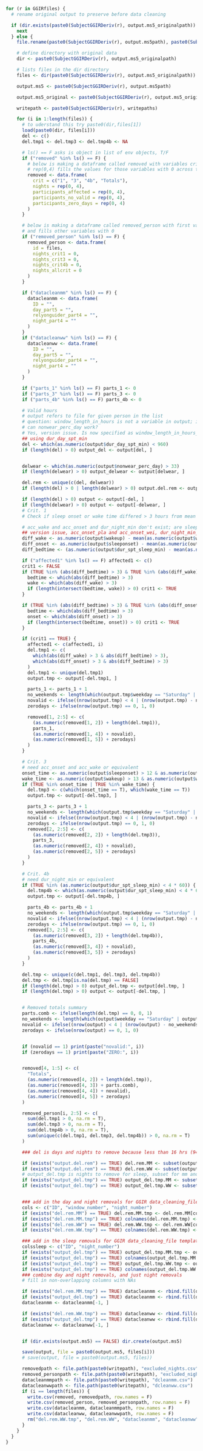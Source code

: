```r
for (r in GGIRfiles) {
  # rename original output to preserve before data cleaning

  if (dir.exists(paste0(SubjectGGIRDeriv(r), output.ms5_originalpath)) == TRUE) {
    next
  } else {
    file.rename(paste0(SubjectGGIRDeriv(r), output.ms5path), paste0(SubjectGGIRDeriv(r), output.ms5_originalpath))

    # define directory with original data
    dir <- paste0(SubjectGGIRDeriv(r), output.ms5_originalpath)

    # lists files in the dir directory
    files <- dir(paste0(SubjectGGIRDeriv(r), output.ms5_originalpath))

    output.ms5 <- paste0(SubjectGGIRDeriv(r), output.ms5path)

    output.ms5_original <- paste0(SubjectGGIRDeriv(r), output.ms5_originalpath)

    writepath <- paste0(SubjectGGIRDeriv(r), writepaths)

    for (i in 1:length(files)) {
      # to uderstand this try paste0(dir,files[1])
      load(paste0(dir, files[i]))
      del <- c()
      del.tmp1 <- del.tmp3 <- del.tmp4b <- NA

      # ls() == F asks is object in list of env objects, T/F
      if ("removed" %in% ls() == F) {
        # below is making a dataframe called removed with variables crit, nights, participants_affected, etc.
        # rep(0,4) fills the values for those variables with 0 across the 4 columns
        removed <- data.frame(
          crit = c("1", "3", "4b", "Totals"),
          nights = rep(0, 4),
          participants_affected = rep(0, 4),
          participants_no_valid = rep(0, 4),
          participants_zero_days = rep(0, 4)
        )
      }

      # below is making a dataframe called removed_person with first variable as id (filename)
      # and fills other variables with 0
      if ("removed_person" %in% ls() == F) {
        removed_person <- data.frame(
          id = files,
          nights_crit1 = 0,
          nights_crit3 = 0,
          nights_crit4b = 0,
          nights_allcrit = 0
        )
      }

      if ("datacleanmm" %in% ls() == F) {
        datacleanmm <- data.frame(
          ID = "",
          day_part5 = "",
          relyonguider_part4 = "",
          night_part4 = ""
        )
      }
      if ("datacleanww" %in% ls() == F) {
        datacleanww <- data.frame(
          ID = "",
          day_part5 = "",
          relyonguider_part4 = "",
          night_part4 = ""
        )
      }

      if ("parts_1" %in% ls() == F) parts_1 <- 0
      if ("parts_3" %in% ls() == F) parts_3 <- 0
      if ("parts_4b" %in% ls() == F) parts_4b <- 0

      # Valid hours
      # output refers to file for given person in the list
      # question: window_length_in_hours is not a variable in output; is that a version issue or change in GGIR call
      # can nonwear_perc_day work?
      # Yes, version issue. Is now specified as window_length_in_hours_pla and window_length_in_hours_wei
      ## using dur_day_spt_min
      del <- which(as.numeric(output$dur_day_spt_min) < 960)
      if (length(del) > 0) output_del <- output[del, ]


      delwear <- which(as.numeric(output$nonwear_perc_day) > 33)
      if (length(delwear) > 0) output_delwear <- output[delwear, ]

      del.rem <- unique(c(del, delwear))
      if (length(del) > 0 | length(delwear) > 0) output.del.rem <- output[del.rem, ]

      if (length(del) > 0) output <- output[-del, ]
      if (length(delwear) > 0) output <- output[-delwear, ]
      # Crit. 1
      # Check if sleep onset or wake time differed > 3 hours from mean of all this participants recording periods

      # acc_wake and acc_onset and dur_night_min don't exist; are sleeponset and wakeup equivalent?
      ## version issue, acc_onset_pla and acc_onset_wei, dur_night_min_pla dur_night_min_wei
      diff_wake <- as.numeric(output$wakeup) - mean(as.numeric(output$wakeup), na.rm = T)
      diff_onset <- as.numeric(output$sleeponset) - mean(as.numeric(output$sleeponset), na.rm = T)
      diff_bedtime <- (as.numeric(output$dur_spt_sleep_min) - mean(as.numeric(output$dur_spt_sleep_min))) / 60

      if ("affected1" %in% ls() == F) affected1 <- c()
      crit1 <- FALSE
      if (TRUE %in% (abs(diff_bedtime) > 3) & TRUE %in% (abs(diff_wake) > 3)) {
        bedtime <- which(abs(diff_bedtime) > 3)
        wake <- which(abs(diff_wake) > 3)
        if (length(intersect(bedtime, wake)) > 0) crit1 <- TRUE
      }

      if (TRUE %in% (abs(diff_bedtime) > 3) & TRUE %in% (abs(diff_onset) > 3)) {
        bedtime <- which(abs(diff_bedtime) > 3)
        onset <- which(abs(diff_onset) > 3)
        if (length(intersect(bedtime, onset)) > 0) crit1 <- TRUE
      }

      if (crit1 == TRUE) {
        affected1 <- c(affected1, i)
        del.tmp1 <- c(
          which(abs(diff_wake) > 3 & abs(diff_bedtime) > 3),
          which(abs(diff_onset) > 3 & abs(diff_bedtime) > 3)
        )
        del.tmp1 <- unique(del.tmp1)
        output.tmp <- output[-del.tmp1, ]

        parts_1 <- parts_1 + 1
        no_weekends <- length(which(output.tmp$weekday == "Saturday" | output.tmp$weekday == "Sunday"))
        novalid <- ifelse((nrow(output.tmp) < 4 | (nrow(output.tmp) - no_weekends) < 3 | no_weekends < 1), 1, 0)
        zerodays <- ifelse(nrow(output.tmp) == 0, 1, 0)

        removed[1, 2:5] <- c(
          (as.numeric(removed[1, 2]) + length(del.tmp1)),
          parts_1,
          (as.numeric(removed[1, 4]) + novalid),
          (as.numeric(removed[1, 5]) + zerodays)
        )
      }

      # Crit. 3
      # need acc_onset and acc_wake or equivalent
      onset_time <- as.numeric(output$sleeponset) > 12 & as.numeric(output$sleeponset) < 19
      wake_time <- as.numeric(output$wakeup) > 13 & as.numeric(output$wakeup) < 24
      if (TRUE %in% onset_time | TRUE %in% wake_time) {
        del.tmp3 <- c(which(onset_time == T), which(wake_time == T))
        output.tmp <- output[-del.tmp3, ]

        parts_3 <- parts_3 + 1
        no_weekends <- length(which(output.tmp$weekday == "Saturday" | output.tmp$weekday == "Sunday"))
        novalid <- ifelse((nrow(output.tmp) < 4 | (nrow(output.tmp) - no_weekends) < 3 | no_weekends < 1), 1, 0)
        zerodays <- ifelse(nrow(output.tmp) == 0, 1, 0)
        removed[2, 2:5] <- c(
          (as.numeric(removed[2, 2]) + length(del.tmp3)),
          parts_3,
          (as.numeric(removed[2, 4]) + novalid),
          (as.numeric(removed[2, 5]) + zerodays)
        )
      }

      # Crit. 4b
      # need dur_night_min or equivalent
      if (TRUE %in% (as.numeric(output$dur_spt_sleep_min) < 4 * 60)) {
        del.tmp4b <- which(as.numeric(output$dur_spt_sleep_min) < 4 * 60)
        output.tmp <- output[-del.tmp4b, ]

        parts_4b <- parts_4b + 1
        no_weekends <- length(which(output.tmp$weekday == "Saturday" | output.tmp$weekday == "Sunday"))
        novalid <- ifelse((nrow(output.tmp) < 4 | (nrow(output.tmp) - no_weekends) < 3 | no_weekends < 1), 1, 0)
        zerodays <- ifelse(nrow(output.tmp) == 0, 1, 0)
        removed[3, 2:5] <- c(
          (as.numeric(removed[3, 2]) + length(del.tmp4b)),
          parts_4b,
          (as.numeric(removed[3, 4]) + novalid),
          (as.numeric(removed[3, 5]) + zerodays)
        )
      }

      del.tmp <- unique(c(del.tmp1, del.tmp3, del.tmp4b))
      del.tmp <- del.tmp[is.na(del.tmp) == FALSE]
      if (length(del.tmp) > 0) output_del.tmp <- output[del.tmp, ]
      if (length(del.tmp) > 0) output <- output[-del.tmp, ]


      # Removed totals summary
      parts.comb <- ifelse(length(del.tmp) == 0, 0, 1)
      no_weekends <- length(which(output$weekday == "Saturday" | output$weekday == "Sunday"))
      novalid <- ifelse((nrow(output) < 4 | (nrow(output) - no_weekends) < 3 | no_weekends < 1), 1, 0)
      zerodays <- ifelse(nrow(output) == 0, 1, 0)


      if (novalid == 1) print(paste("novalid:", i))
      if (zerodays == 1) print(paste("ZERO:", i))


      removed[4, 1:5] <- c(
        "Totals",
        (as.numeric(removed[4, 2]) + length(del.tmp)),
        (as.numeric(removed[4, 3]) + parts.comb),
        (as.numeric(removed[4, 4]) + novalid),
        (as.numeric(removed[4, 5]) + zerodays)
      )

      removed_person[i, 2:5] <- c(
        sum(del.tmp1 > 0, na.rm = T),
        sum(del.tmp3 > 0, na.rm = T),
        sum(del.tmp4b > 0, na.rm = T),
        sum(unique(c(del.tmp1, del.tmp3, del.tmp4b)) > 0, na.rm = T)
      )

      ### del is days and nights to remove because less than 16 hrs (940 mins), del.wear is more than 33% non-wear time (not equivalent to the 16 hrs per day that GGIR can set). del.rem is unique combination of these two.

      if (exists("output.del.rem") == TRUE) del.rem.MM <- subset(output.del.rem, output.del.rem$window == "MM")
      if (exists("output.del.rem") == TRUE) del.rem.WW <- subset(output.del.rem, output.del.rem$window == "WW")
      # output_del.tmp is nights to remove for sleep, subset for mm and ww
      if (exists("output_del.tmp") == TRUE) output_del.tmp.MM <- subset(output_del.tmp, output_del.tmp$window == "MM")
      if (exists("output_del.tmp") == TRUE) output_del.tmp.WW <- subset(output_del.tmp, output_del.tmp$window == "WW")


      ### add in the day and night removals for GGIR data_cleaning_file template
      cols <- c("ID", "window_number", "night_number")
      if (exists("del.rem.MM") == TRUE) del.rem.MM.tmp <- del.rem.MM[cols]
      if (exists("del.rem.MM.tmp") == TRUE) colnames(del.rem.MM.tmp) <- c("ID", "day_part5", "night_part4")
      if (exists("del.rem.WW") == TRUE) del.rem.WW.tmp <- del.rem.WW[cols]
      if (exists("del.rem.WW.tmp") == TRUE) colnames(del.rem.WW.tmp) <- c("ID", "day_part5", "night_part4")

      ### add in the sleep removals for GGIR data_cleaning_file template
      colssleep <- c("ID", "night_number")
      if (exists("output_del.tmp") == TRUE) output_del.tmp.MM.tmp <- output_del.tmp.MM[colssleep]
      if (exists("output_del.tmp") == TRUE) colnames(output_del.tmp.MM.tmp) <- c("ID", "night_part4")
      if (exists("output_del.tmp") == TRUE) output_del.tmp.WW.tmp <- output_del.tmp.WW[colssleep]
      if (exists("output_del.tmp") == TRUE) colnames(output_del.tmp.WW.tmp) <- c("ID", "night_part4")
      ### combine day and night removals, and just night removals
      # fill in non-overlapping columns with NAs

      if (exists("del.rem.MM.tmp") == TRUE) datacleanmm <- rbind.fill(datacleanmm, del.rem.MM.tmp)
      if (exists("output_del.tmp") == TRUE) datacleanmm <- rbind.fill(datacleanmm, output_del.tmp.MM.tmp)
      datacleanmm <- datacleanmm[-1, ]

      if (exists("del.rem.WW.tmp") == TRUE) datacleanww <- rbind.fill(datacleanww, del.rem.WW.tmp)
      if (exists("output_del.tmp") == TRUE) datacleanww <- rbind.fill(datacleanww, output_del.tmp.WW.tmp)
      datacleanww <- datacleanww[-1, ]


      if (dir.exists(output.ms5) == FALSE) dir.create(output.ms5)

      save(output, file = paste0(output.ms5, files[i]))
      # save(output, file = paste0(output.ms5, files))

      removedpath <- file.path(paste0(writepath), "excluded_nights.csv")
      removed_personpath <- file.path(paste0(writepath), "excluded_nights_person.csv")
      datacleanmmpath <- file.path(paste0(writepath), "dcleanmm.csv")
      datacleanwwpath <- file.path(paste0(writepath), "dcleanww.csv")
      if (i == length(files)) {
        write.csv(removed, removedpath, row.names = F)
        write.csv(removed_person, removed_personpath, row.names = F)
        write.csv(datacleanmm, datacleanmmpath, row.names = F)
        write.csv(datacleanww, datacleanwwpath, row.names = F)
        rm("del.rem.WW.tmp", "del.rem.WW", "datacleanmm", "datacleanww", "del.rem.MM", "del.rem.MM.tmp", "output", "output_delwear", "output.del.rem", "removed", "removed_person", "affected1", "cols", "colssleep", "crit1", "datacleanmmpath", "datacleanwwpath", "del", "del.rem", "del.tmp", "del.tmp1", "del.tmp3", "del.tmp4b", "delwear", "diff_bedtime", "diff_onset", "diff_wake", "no_weekends", "novalid", "onset_time", "parts_1", "parts_3", "parts_4b", "parts.comb", "removed_personpath", "removedpath", "wake_time", "zerodays", "output_del.tmp.MM.tmp", "output_del.tmp.WW.tmp", "output_del.tmp.WW.tmp", "onset", "bedtime", "output_del.tmp", "output_del.tmp.MM", "output.del_tmp.MM", "output.tmp", "output_del.tmp.WW")
      }
    }
  }
}
```
